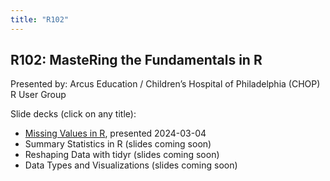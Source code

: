 ```yaml
---
title: "R102"
---
```


## R102: MasteRing the Fundamentals in R

Presented by: Arcus Education / Children's Hospital of Philadelphia (CHOP) R User Group

Slide decks (click on any title):

* [Missing Values in R](), presented 2024-03-04
* Summary Statistics in R (slides coming soon)
* Reshaping Data with tidyr (slides coming soon)
* Data Types and Visualizations (slides coming soon)

